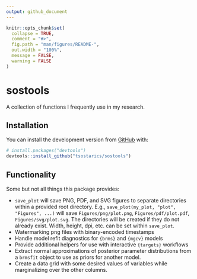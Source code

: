 ```yaml
---
output: github_document
---
```


<!-- README.md is generated from README.Rmd. Please edit that file -->

```r
knitr::opts_chunk$set(
  collapse = TRUE,
  comment = "#>",
  fig.path = "man/figures/README-",
  out.width = "100%",
  message = FALSE,
  warning = FALSE
)
```

# sostools

<!-- badges: start 
[![Codecov test coverage](https://codecov.io/gh/tsostarics/sostools/branch/master/graph/badge.svg)](https://codecov.io/gh/tsostarics/sostools?branch=master)
<!-- badges: end -->

A collection of functions I frequently use in my research.

## Installation

You can install the development version from [GitHub](https://github.com/) with:

``` r
# install.packages("devtools")
devtools::install_github("tsostarics/sostools")
```

## Functionality

Some but not all things this package provides:

 - `save_plot` will save PNG, PDF, and SVG figures to separate directories within
 a provided root directory. E.g., `save_plot(my_plot, "plot", "Figures", ...)` will
 save `Figures/png/plot.png`, `Figures/pdf/plot.pdf`, `Figures/svg/plot.svg`. The
 directories will be created if they do not already exist. Width, height, dpi,
 etc. can be set within `save_plot`.
 - Watermarking png files with binary-encoded timestamps
 - Handle model refit diagnostics for `{brms}` and `{mgcv}` models
 - Provide additional helpers for use with interactive `{targets}` workflows
 - Extract normal approximations of posterior parameter distributions from a
 `brmsfit` object to use as priors for another model.
 - Create a data grid with some desired values of variables while marginalizing
 over the other columns.
 
